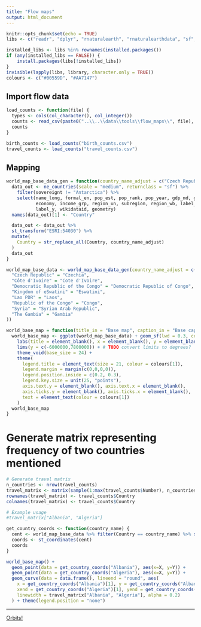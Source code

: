 ---
title: "Flow maps"
output: html_document
---

```{r setup, include=FALSE}
knitr::opts_chunk$set(echo = TRUE)
libs <- c("readr", "dplyr", "rnaturalearth", "rnaturalearthdata", "sf", "stringr", "gganimate")

installed_libs <- libs %in% rownames(installed.packages())
if (any(installed_libs == FALSE)) {
    install.packages(libs[!installed_libs])
}
invisible(lapply(libs, library, character.only = TRUE))
colours <- c("#00559D", "#AA7147")
```

## Import flow data

```{r load_data}
load_counts <- function(file) {
  types <- cols(col_character(), col_integer())
  counts <- read_csv(paste0("..\\..\\data\\tools\\flow_maps\\", file), col_types = types)
  counts
}

birth_counts <- load_counts("birth_counts.csv")
travel_counts <- load_counts("travel_counts.csv")
```

## Mapping

```{r cache = TRUE}
world_map_base_data_gen = function(country_name_adjust = c("Czech Republic" = "Czech Republic")) {
  data_out <- ne_countries(scale = "medium", returnclass = "sf") %>%
    filter(sovereignt != "Antarctica") %>%
    select(name_long, formal_en, pop_est, pop_rank, pop_year, gdp_md, gdp_year,
           economy, income_grp, region_un, subregion, region_wb, label_x,
           label_y, wikidataid, geometry)
  names(data_out)[1] <- "Country"

  data_out <- data_out %>%
  st_transform("ESRI:54030") %>%
  mutate(
    Country = str_replace_all(Country, country_name_adjust)
  )
  data_out
}

world_map_base_data <- world_map_base_data_gen(country_name_adjust = c(
  "Czech Republic" = "Czechia",
  "Côte d'Ivoire" = "Cote d'Ivoire",
  "Democratic Republic of the Congo" = "Democratic Republic of Congo",
  "Kingdom of eSwatini" = "Eswatini",
  "Lao PDR" = "Laos",
  "Republic of the Congo" = "Congo",
  "Syria" = "Syrian Arab Republic",
  "The Gambia" = "Gambia"
))
```

```{r}
world_base_map = function(title_in = "Base map", caption_in = "Base caption") {
  world_base_map <- ggplot(world_map_base_data) + geom_sf(lwd = 0.3, colour = "white") +
    labs(title = element_blank(), x = element_blank(), y = element_blank()) +
    lims(y = c(-6000000,7800000)) + # TODO convert limits to degrees?
    theme_void(base_size = 24) +
    theme(
      legend.title = element_text(size = 21, colour = colours[1]),
      legend.margin = margin(c(0,0,0,0)),
      legend.position.inside = c(0.2, 0.3),
      legend.key.size = unit(25, "points"),
      axis.text.y = element_blank(), axis.text.x = element_blank(),
      axis.ticks.y = element_blank(), axis.ticks.x = element_blank(),
      text = element_text(colour = colours[1])
    )
  world_base_map
}
```

# Generate matrix representing frequency of two countries mentioned

```{r}
# Generate travel matrix
n_countries <- nrow(travel_counts)
travel_matrix <- matrix(sample(1:max(travel_counts$Number), n_countries^2, replace = TRUE), nrow = n_countries, ncol = n_countries)
rownames(travel_matrix) <- travel_counts$Country
colnames(travel_matrix) <- travel_counts$Country

# Example usage
#travel_matrix["Albania", "Algeria"]

get_country_coords <- function(country_name) {
  cent <- world_map_base_data %>% filter(Country == country_name) %>% st_geometry() %>% st_centroid()
  coords <- st_coordinates(cent)
  coords
}
```

```{r, fig.width=14}
world_base_map() +
  geom_point(data = get_country_coords("Albania"), aes(x=X, y=Y)) +
  geom_point(data = get_country_coords("Algeria"), aes(x=X, y=Y)) +
  geom_curve(data = data.frame(), lineend = "round", aes(
    x = get_country_coords("Albania")[1], y = get_country_coords("Albania")[2],
    xend = get_country_coords("Algeria")[1], yend = get_country_coords("Algeria")[2],
    linewidth = travel_matrix["Albania", "Algeria"], alpha = 0.2)
  ) + theme(legend.position = "none")
```

***

[Orbits!](../index.html)
